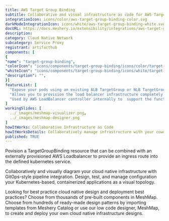 ```yaml
---
title: AWS Target Group Binding
subtitle: Collaborative and visual infrastructure as code for AWS Target Group Binding
integrationIcon: icons/color/aws-target-group-binding-color.svg
darkModeIntegrationIcon: icons/white/aws-target-group-binding-white.svg
docURL: https://docs.meshery.io/extensibility/integrations/aws-target-group-binding
description: 
category: Cloud Native Network
subcategory: Service Proxy
registrant: artifacthub
components: [
{
"name": "target-group-binding",
"colorIcon": "icons/components/target-group-binding/icons/color/target-group-binding-color.svg",
"whiteIcon": "icons/components/target-group-binding/icons/white/target-group-binding-white.svg",
"description": "",
}]
featureList: [
  "Expose your pods using an existing ALB TargetGroup or NLB TargetGroup.",
  "Allows you to provision the load balancer infrastructure completely outside of Kubernetes.",
  "Used by AWS LoadBalancer controller internally to  support the functionality for Ingress and Service resource as well."
]
workingSlides: [
  ../_images/meshmap-visualizer.png,
  ../_images/meshmap-designer.png
]
howItWorks: Collaborative Infrastructure as Code
howItWorksDetails: Collaboratively manage infrastructure with your coworkers synchronously sharing the same designs.
published: TRUE
---
```

<p>
Povision a TargetGroupBinding resource that can be combined with an externally provisioned AWS Loadbalancer to provide an ingress route into the defined kubernetes service.
</p>
<p>
    Collaboratively and visually diagram your cloud native infrastructure with GitOps-style pipeline integration. Design, test, and manage configuration your Kubernetes-based, containerized applications as a visual topology.
</p>
<p>
    Looking for best practice cloud native design and deployment best practices? Choose from thousands of pre-built components in MeshMap. Choose from hundreds of ready-made design patterns by importing templates from Meshery Catalog or use our low code designer, MeshMap, to create and deploy your own cloud native infrastructure designs.
</p>
